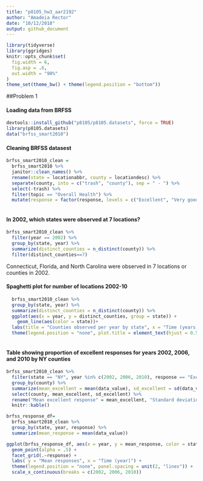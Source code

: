 ```yaml
---
title: "p8105_hw3_aar2192"
author: "Amadeia Rector"
date: "10/12/2018"
output: github_document
---
```


```r
library(tidyverse)
library(ggridges)
knitr::opts_chunk$set(
  fig.width = 6,
  fig.asp = .6,
  out.width = "90%"
)
theme_set(theme_bw() + theme(legend.position = "bottom"))

```

##Problem 1 

#### Loading data from BRFSS

```r
devtools::install_github("p8105/p8105.datasets", force = TRUE)
library(p8105.datasets)
data("brfss_smart2010")
```

#### Cleaning BRFSS datasest

```r
brfss_smart2010_clean =
  brfss_smart2010 %>% 
  janitor::clean_names() %>% 
  rename(state = locationabbr, county = locationdesc) %>% 
  separate(county, into = c("trash", "county"), sep = " - ") %>% 
  select(-trash) %>% 
  filter(topic == "Overall Health") %>% 
  mutate(response = factor(response, levels = c("Excellent", "Very good", "Good","Fair","Poor")))
  
```
#### In 2002, which states were observed at 7 locations?
```r
brfss_smart2010_clean %>% 
  filter(year == 2002) %>%
  group_by(state, year) %>%
  summarize(distinct_counties = n_distinct(county)) %>% 
  filter(distinct_counties==7)
```
Connecticut, Florida, and North Carolina were observed in 7 locations or counties in 2002.

#### Spaghetti plot for number of locations 2002-10
```r
  brfss_smart2010_clean %>% 
  group_by(state, year) %>%
  summarize(distinct_counties = n_distinct(county)) %>% 
  ggplot(aes(x = year, y = distinct_counties, group = state)) +
    geom_line(aes(color = state))+
  labs(title = "Counties observed per year by state", x = "Time (years)", y = "Number of counties") +
  theme(legend.position = "none", plot.title = element_text(hjust = 0.5))
  

```

#### Table showing proportion of excellent responses for years 2002, 2006, and 2010 by NY counties

```r
brfss_smart2010_clean %>% 
  filter(state == "NY", year %in% c(2002, 2006, 2010), response == "Excellent") %>%
  group_by(county) %>% 
  summarize(mean_excellent = mean(data_value), sd_excellent = sd(data_value)) %>% 
  select(county, mean_excellent, sd_excellent) %>% 
  rename("Mean excellent response" = mean_excellent, "Standard deviation excellent response" = sd_excellent) %>% 
  knitr::kable()
```

```r
brfss_response_df=
  brfss_smart2010_clean %>% 
  group_by(state, year, response) %>% 
  summarize(mean_response = mean(data_value))

ggplot(brfss_response_df, aes(x = year, y = mean_response, color = state))+
  geom_point(alpha = .5) +
  facet_grid(.~response) +
  labs( y = "Mean responses", x = "Time (year)") +
  theme(legend.position = "none", panel.spacing = unit(2, "lines")) +
  scale_x_continuous(breaks = c(2002, 2006, 2010))
```


